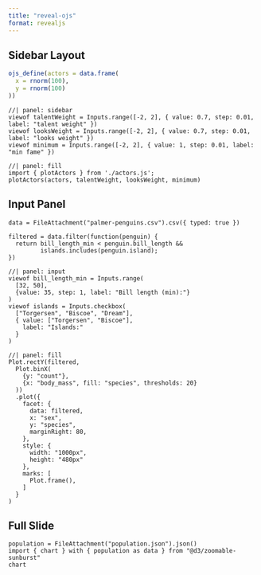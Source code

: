 ```yaml
---
title: "reveal-ojs"
format: revealjs
---
```


## Sidebar Layout

```r
ojs_define(actors = data.frame(
  x = rnorm(100),
  y = rnorm(100)
))
```

```ojs
//| panel: sidebar
viewof talentWeight = Inputs.range([-2, 2], { value: 0.7, step: 0.01, label: "talent weight" })
viewof looksWeight = Inputs.range([-2, 2], { value: 0.7, step: 0.01, label: "looks weight" })
viewof minimum = Inputs.range([-2, 2], { value: 1, step: 0.01, label: "min fame" })
```

```ojs
//| panel: fill
import { plotActors } from './actors.js';
plotActors(actors, talentWeight, looksWeight, minimum)
```

## Input Panel

```ojs
data = FileAttachment("palmer-penguins.csv").csv({ typed: true })

filtered = data.filter(function(penguin) {
  return bill_length_min < penguin.bill_length &&
         islands.includes(penguin.island);
})
```

```ojs
//| panel: input
viewof bill_length_min = Inputs.range(
  [32, 50], 
  {value: 35, step: 1, label: "Bill length (min):"}
)
viewof islands = Inputs.checkbox(
  ["Torgersen", "Biscoe", "Dream"], 
  { value: ["Torgersen", "Biscoe"], 
    label: "Islands:"
  }
)
```

```ojs
//| panel: fill
Plot.rectY(filtered, 
  Plot.binX(
    {y: "count"}, 
    {x: "body_mass", fill: "species", thresholds: 20}
  ))
  .plot({
    facet: {
      data: filtered,
      x: "sex",
      y: "species",
      marginRight: 80,
    },
    style: {
      width: "1000px",
      height: "480px"
    },
    marks: [
      Plot.frame(),
    ]
  }
)
```

## Full Slide

```ojs
population = FileAttachment("population.json").json()
import { chart } with { population as data } from "@d3/zoomable-sunburst"
chart
```
